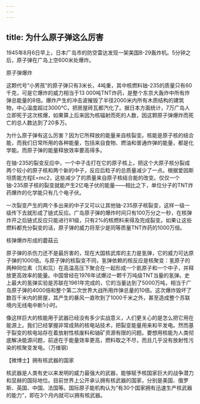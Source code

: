 ```yaml
---
---
---
```

title: 为什么原子弹这么厉害
---




1945年8月6日早上，日本广岛市的防空雷达发现一架美国B-29轰炸机。5分钟之后，原子弹在广岛上空600米处爆炸。

原子弹爆炸



这颗代号“小男孩”的原子弹只有3米长，4吨重，其中核燃料铀-235的质量只有60千克，可是它爆炸的威力相当于13 000吨TNT炸药，是整个东京大轰炸中所有炸弹总能量的8倍。爆炸产生的冲击波摧毁了半径2000米内所有木质结构的建筑物，中心温度超过3000℃，把房屋砖瓦都汽化了。据日本方面统计，7万广岛人立即死于这次核爆，如果算上后来因为核辐射而死的人数，因这颗原子弹爆炸而死亡的总人数达到了20多万。

为什么原子弹有这么厉害？因为它所释放的能量来自核裂变。核能是原子核的结合能，而我们日常所用的各种能量，包括来自食物、燃油和普通炸弹的能量，都是化学能。而原子弹的能量释放效率要高得多。

在铀-235的裂变反应中，一个中子击打在它的原子核上，把这个大原子核分裂成两个较小的原子核和两个新的中子，反应后粒子的总质量减少了一点。根据爱因斯坦质能方程E=mc2，这些减少了的质量来自原子核结合能的改变。仅仅一个铀-235原子核的裂变就能产生2亿电子伏的能量——相比之下，单位分子的TNT炸药爆炸的化学能只有几个电子伏。

一次裂变产生的两个多出来的中子又可以让其他铀-235原子核裂变，这样一级一级传下去就形成了链式反应。广岛原子弹的爆炸时间只有100万分之一秒，在核弹炸开之后链式反应只能进行81级，只有2%的核燃料来得及完成裂变。如果让这些燃料都充分裂变的话，原子弹的威力将至少是同等质量TNT炸药的1000万倍。

核弹爆炸形成的蘑菇云



原子弹的杀伤力还不是最厉害的，现在大国核武库的主力是氢弹，它的威力可达原子弹的1000倍。与原子弹的核裂变不同，氢弹依赖的核反应是核聚变：氢原子的两种同位素（氘和氚）在高温高压下聚合在一起形成一个氦原子和一个中子，并释放更高效率的能量。中国曾经在1976年试爆过一颗千万吨级TNT当量的氢弹。史上最大的氢弹实验是苏联在1961年完成的，它的当量达到了5000万吨，相当于广岛原子弹的4000倍和整个第二次世界大战所用炸弹总量的10倍。这次爆炸毁坏了数百千米内的房屋，其产生的暴风一直吹到了1000千米之外，甚至造成整个苏联境内无线电中断1小时。

像这样巨大的核能用于武器已经没有多少实战意义，人们更关心的是怎么把它用在能源上。我们已经掌握非常成熟的核电站技术，把裂变能量用来和平发电。然而基于裂变的核电站存在着放射性核废料和铀矿资源有限的问题。要想用核能为人类彻底解决能源问题，前途在于能量效率更高，燃料取之不尽，而且几乎没有放射性污染的核聚变发电。（万维钢）





【微博士】拥有核武器的国家

核武器是人类有史以来发明的威力最强大的武器，能够赋予核国家巨大的战争潜力和显赫的国际地位。目前世界上公开承认拥有核武器的国家，分别是美国、俄罗斯、英国、中国、法国等。国际原子能机构认为“有30个国家拥有迅速生产核武器的能力”，即在3个月内就可以拥有核武器。